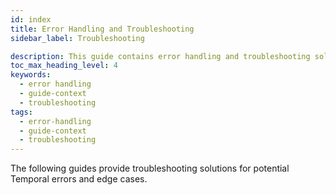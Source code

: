 ```yaml
---
id: index
title: Error Handling and Troubleshooting
sidebar_label: Troubleshooting

description: This guide contains error handling and troubleshooting solutuions for Temporal edge cases.
toc_max_heading_level: 4
keywords:
  - error handling
  - guide-context
  - troubleshooting
tags:
  - error-handling
  - guide-context
  - troubleshooting
---
```


The following guides provide troubleshooting solutions for potential Temporal errors and edge cases.
